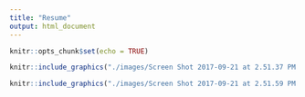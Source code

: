 ```yaml
---
title: "Resume"
output: html_document
---
```


```r
knitr::opts_chunk$set(echo = TRUE)
```

```r
knitr::include_graphics("./images/Screen Shot 2017-09-21 at 2.51.37 PM.png")
```
```r
knitr::include_graphics("./images/Screen Shot 2017-09-21 at 2.51.59 PM.png")
```